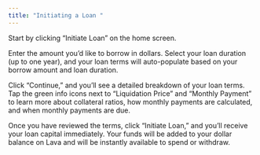 ```yaml
---
title: "Initiating a Loan "
---
```


Start by clicking “Initiate Loan” on the home screen. 

Enter the amount you’d like to borrow in dollars. Select your loan duration (up to one year), and your loan terms will auto-populate based on your borrow amount and loan duration.

Click “Continue,” and you’ll see a detailed breakdown of your loan terms. Tap the green info icons next to “Liquidation Price” and “Monthly Payment” to learn more about collateral ratios, how monthly payments are calculated, and when monthly payments are due.

Once you have reviewed the terms, click “Initiate Loan,” and you’ll receive your loan capital immediately. Your funds will be added to your dollar balance on Lava and will be instantly available to spend or withdraw. 